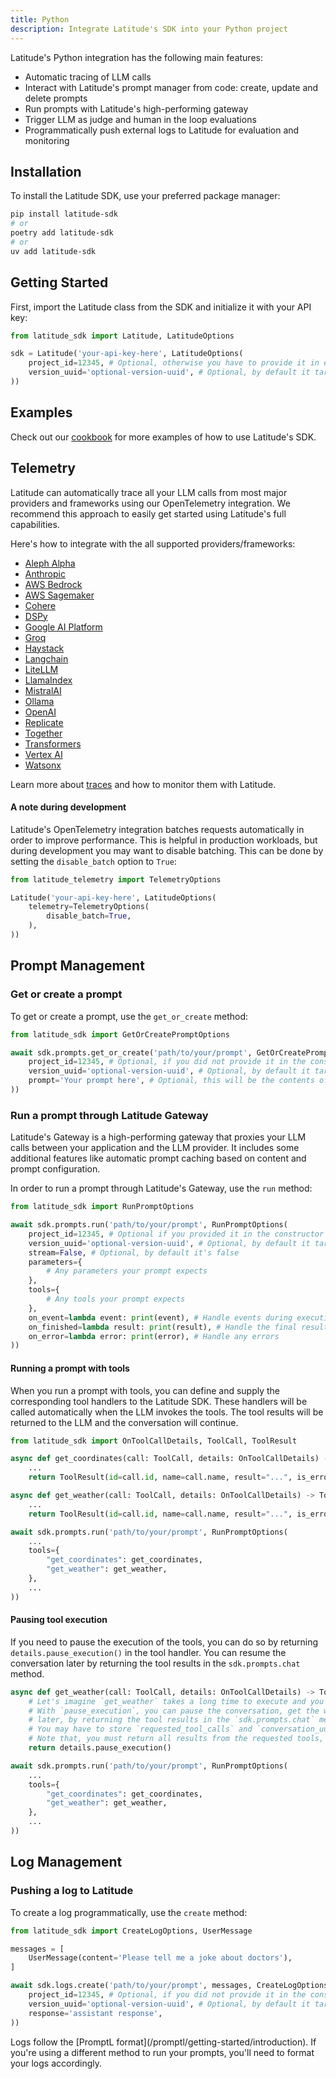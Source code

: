 ```yaml
---
title: Python
description: Integrate Latitude's SDK into your Python project
---
```


Latitude's Python integration has the following main features:

- Automatic tracing of LLM calls
- Interact with Latitude's prompt manager from code: create, update and delete prompts
- Run prompts with Latitude's high-performing gateway
- Trigger LLM as judge and human in the loop evaluations
- Programmatically push external logs to Latitude for evaluation and monitoring

## Installation

To install the Latitude SDK, use your preferred package manager:

```bash
pip install latitude-sdk
# or
poetry add latitude-sdk
# or
uv add latitude-sdk
```

## Getting Started

First, import the Latitude class from the SDK and initialize it with your API key:

```python
from latitude_sdk import Latitude, LatitudeOptions

sdk = Latitude('your-api-key-here', LatitudeOptions(
    project_id=12345, # Optional, otherwise you have to provide it in each method
    version_uuid='optional-version-uuid', # Optional, by default it targets the latest live version
))
```

## Examples

Check out our [cookbook](/guides/cookbook/overview#python) for more examples of how to use Latitude's SDK.

## Telemetry

Latitude can automatically trace all your LLM calls from most major providers and frameworks
using our OpenTelemetry integration. We recommend this approach to easily get
started using Latitude's full capabilities.

Here's how to integrate with the all supported providers/frameworks:

- [Aleph Alpha](/guides/sdk/telemetry/aleph-alpha)
- [Anthropic](/guides/sdk/telemetry/anthropic)
- [AWS Bedrock](/guides/sdk/telemetry/aws-bedrock)
- [AWS Sagemaker](/guides/sdk/telemetry/aws-sagemaker)
- [Cohere](/guides/sdk/telemetry/cohere)
- [DSPy](/guides/sdk/telemetry/dspy)
- [Google AI Platform](/guides/sdk/telemetry/google-ai-platform)
- [Groq](/guides/sdk/telemetry/groq)
- [Haystack](/guides/sdk/telemetry/haystack)
- [Langchain](/guides/sdk/telemetry/langchain)
- [LiteLLM](/guides/sdk/telemetry/litellm)
- [LlamaIndex](/guides/sdk/telemetry/llamaindex)
- [MistralAI](/guides/sdk/telemetry/mistralai)
- [Ollama](/guides/sdk/telemetry/ollama)
- [OpenAI](/guides/sdk/telemetry/openai)
- [Replicate](/guides/sdk/telemetry/replicate)
- [Together](/guides/sdk/telemetry/together)
- [Transformers](/guides/sdk/telemetry/transformers)
- [Vertex AI](/guides/sdk/telemetry/vertex-ai)
- [Watsonx](/guides/sdk/telemetry/watsonx)

Learn more about [traces](/guides/traces/overview) and how to monitor them with Latitude.

#### A note during development

Latitude's OpenTelemetry integration batches requests automatically in order to
improve performance. This is helpful in production workloads, but during
development you may want to disable batching. This can be done by setting the
`disable_batch` option to `True`:

```python
from latitude_telemetry import TelemetryOptions

Latitude('your-api-key-here', LatitudeOptions(
    telemetry=TelemetryOptions(
        disable_batch=True,
    ),
))
```

## Prompt Management

### Get or create a prompt

To get or create a prompt, use the `get_or_create` method:

```python
from latitude_sdk import GetOrCreatePromptOptions

await sdk.prompts.get_or_create('path/to/your/prompt', GetOrCreatePromptOptions(
    project_id=12345, # Optional, if you did not provide it in the constructor
    version_uuid='optional-version-uuid', # Optional, by default it targets the latest live version
    prompt='Your prompt here', # Optional, this will be the contents of your prompt if it does not exist
))
```

### Run a prompt through Latitude Gateway

Latitude's Gateway is a high-performing gateway that proxies your LLM calls
between your application and the LLM provider. It includes some additional
features like automatic prompt caching based on content and prompt
configuration.

In order to run a prompt through Latitude's Gateway, use the `run` method:

```python
from latitude_sdk import RunPromptOptions

await sdk.prompts.run('path/to/your/prompt', RunPromptOptions(
    project_id=12345, # Optional if you provided it in the constructor
    version_uuid='optional-version-uuid', # Optional, by default it targets the latest live version
    stream=False, # Optional, by default it's false
    parameters={
        # Any parameters your prompt expects
    },
    tools={
        # Any tools your prompt expects
    },
    on_event=lambda event: print(event), # Handle events during execution
    on_finished=lambda result: print(result), # Handle the final result
    on_error=lambda error: print(error), # Handle any errors
))
```

#### Running a prompt with tools

When you run a prompt with tools, you can define and supply the corresponding
tool handlers to the Latitude SDK. These handlers will be called automatically
when the LLM invokes the tools. The tool results will be returned to the LLM
and the conversation will continue.

```python
from latitude_sdk import OnToolCallDetails, ToolCall, ToolResult

async def get_coordinates(call: ToolCall, details: OnToolCallDetails) -> ToolResult:
    ...
    return ToolResult(id=call.id, name=call.name, result="...", is_error=False)

async def get_weather(call: ToolCall, details: OnToolCallDetails) -> ToolResult:
    ...
    return ToolResult(id=call.id, name=call.name, result="...", is_error=False)

await sdk.prompts.run('path/to/your/prompt', RunPromptOptions(
    ...
    tools={
        "get_coordinates": get_coordinates,
        "get_weather": get_weather,
    },
    ...
))
```

#### Pausing tool execution

If you need to pause the execution of the tools, you can do so by returning
`details.pause_execution()` in the tool handler. You can resume the
conversation later by returning the tool results in the `sdk.prompts.chat`
method.

```python
async def get_weather(call: ToolCall, details: OnToolCallDetails) -> ToolResult:
    # Let's imagine `get_weather` takes a long time to execute and you want to do it in the background.
    # With `pause_execution`, you can pause the conversation, get the weather data, and resume the conversation
    # later, by returning the tool results in the `sdk.prompts.chat` method.
    # You may have to store `requested_tool_calls` and `conversation_uuid` on your side to resume the conversation.
    # Note that, you must return all results from the requested tools, in the `sdk.prompts.chat` method, at once.
    return details.pause_execution()

await sdk.prompts.run('path/to/your/prompt', RunPromptOptions(
    ...
    tools={
        "get_coordinates": get_coordinates,
        "get_weather": get_weather,
    },
    ...
))
```

## Log Management

### Pushing a log to Latitude

To create a log programmatically, use the `create` method:

```python
from latitude_sdk import CreateLogOptions, UserMessage

messages = [
    UserMessage(content='Please tell me a joke about doctors'),
]

await sdk.logs.create('path/to/your/prompt', messages, CreateLogOptions(
    project_id=12345, # Optional, if you did not provide it in the constructor
    version_uuid='optional-version-uuid', # Optional, by default it targets the latest live version
    response='assistant response',
))
```

<Note>
  Logs follow the [PromptL format](/promptl/getting-started/introduction). If
  you're using a different method to run your prompts, you'll need to format
  your logs accordingly.
</Note>
